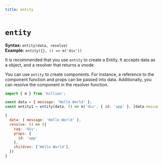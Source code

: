 ```yaml
---
title: entity
---
```


# `entity`

**Syntax:** `entity(data, resolve)`\
**Example:** `entity({}, () => m('div'))`

It is recommended that you use `entity` to create a Entity. It accepts data as a object, and a resolver that returns a vnode.

You can use `entity` to create components. For instance, a reference to the component function and props can be passed into data. Additionally, you can resolve the component in the resolver function.

```js
import { m } from 'million';

const data = { message: 'Hello World' };
const entity1 = entity(data, () => m('div', { id: 'app' }, [data.message]));
```

```js
{
  data: { message: 'Hello World' },
  resolve: () => ({
    tag: 'div',
    props: {
      id: 'app'
    },
    children: ['Hello World'],
  })
}
```
